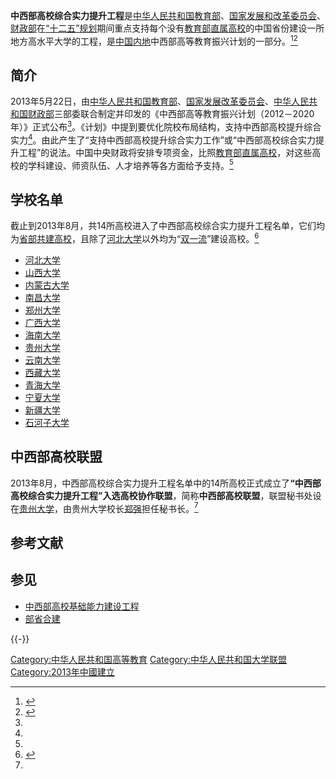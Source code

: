 {{distinguish|中西部高校基础能力建设工程}}

'''中西部高校综合实力提升工程'''是[[中华人民共和国教育部|中华人民共和国教育部]]、[[国家发展和改革委员会|国家发展和改革委员会]]、[[中华人民共和国财政部|财政部]]在[[十二五规划|“十二五”规划]]期间重点支持每个没有[[教育部直属高校|教育部直属高校]]的中国省份建设一所地方高水平大学的工程，是[[中国内地|中国内地]]中西部高等教育振兴计划的一部分。<ref name="moe">{{Cite web |url=http://www.moe.gov.cn/publicfiles/business/htmlfiles/moe/s7056/201303/148468.html |title=教育部 国家发展改革委 财政部关于印发《中西部高等教育振兴计划（2012—2020年）》的通知 |accessdate=2013-09-07 |author= |date= |work=教育部门户网站 |publisher=中华人民共和国教育部 |quote= |archive-url=https://web.archive.org/web/20131005052944/http://www.moe.gov.cn/publicfiles/business/htmlfiles/moe/s7056/201303/148468.html |archive-date=2013-10-05 |dead-url=yes }}</ref><ref name="jyb">{{Cite web |url=http://paper.jyb.cn/zgjyb/html/2013-05/23/content_95361.htm |title=中西部高等教育振兴计划公布 |accessdate=2013-09-07 |author= |date=2013-05-23 |work=中国教育报 |publisher=中国教育报刊社 |quote= |archive-date=2015-02-19 |archive-url=https://web.archive.org/web/20150219183608/http://paper.jyb.cn/zgjyb/html/2013-05/23/content_95361.htm |dead-url=no }}</ref>

==简介==
2013年5月22日，由[[中华人民共和国教育部|中华人民共和国教育部]]、[[国家发展改革委员会|国家发展改革委员会]]、[[中华人民共和国财政部|中华人民共和国财政部]]三部委联合制定并印发的《中西部高等教育振兴计划（2012－2020年）》正式公布<ref name="jyb" />。《计划》中提到要优化院校布局结构，支持中西部高校提升综合实力<ref name="moe" />。由此产生了“支持中西部高校提升综合实力工作”或“中西部高校综合实力提升工程”的说法。中国中央财政将安排专项资金，比照[[教育部直属高校|教育部直属高校]]，对这些高校的学科建设、师资队伍、人才培养等各方面给予支持。<ref name="jyb" />

==学校名单==
截止到2013年8月，共14所高校进入了中西部高校综合实力提升工程名单，它们均为[[省部共建大学|省部共建高校]]，且除了[[河北大学|河北大学]]以外均为“[[世界一流大学和一流学科建设|双一流]]”建设高校。<ref name="xinhua">{{Cite web |url=http://news.xinhuanet.com/edu/2013-08/02/c_116790875.htm |title=中西部高校联盟正式成立 |accessdate=2013-09-07 |author= |date=2013-08-02 |work=新华网教育频道 |publisher=新华网 |quote= |archive-date=2013-08-06 |archive-url=https://web.archive.org/web/20130806045707/http://news.xinhuanet.com/edu/2013-08/02/c_116790875.htm |dead-url=no }}</ref>
*[[河北大学|河北大学]]
*[[山西大学|山西大学]]
*[[内蒙古大学|内蒙古大学]]
*[[南昌大学|南昌大学]]
*[[郑州大学|郑州大学]]
*[[广西大学|广西大学]]
*[[海南大学|海南大学]]
*[[贵州大学|贵州大学]]
*[[云南大学|云南大学]]
*[[西藏大学|西藏大学]]
*[[青海大学|青海大学]]
*[[宁夏大学|宁夏大学]]
*[[新疆大学|新疆大学]]
*[[石河子大学|石河子大学]]

==中西部高校联盟==
2013年8月，中西部高校综合实力提升工程名单中的14所高校正式成立了'''“中西部高校综合实力提升工程”入选高校协作联盟'''，简称'''中西部高校联盟'''，联盟秘书处设在[[贵州大学|贵州大学]]，由贵州大学校长[[郑强|郑强]]担任秘书长。<ref name="xinhua" />

== 参考文献 ==
{{Reflist|2}}

== 参见 ==
* [[中西部高校基础能力建设工程|中西部高校基础能力建设工程]]
* [[部省合建|部省合建]]

{{-}}
{{中西部高校联盟}}

[[Category:中华人民共和国高等教育|Category:中华人民共和国高等教育]]
[[Category:中华人民共和国大学联盟|Category:中华人民共和国大学联盟]]
[[Category:2013年中國建立|Category:2013年中國建立]]